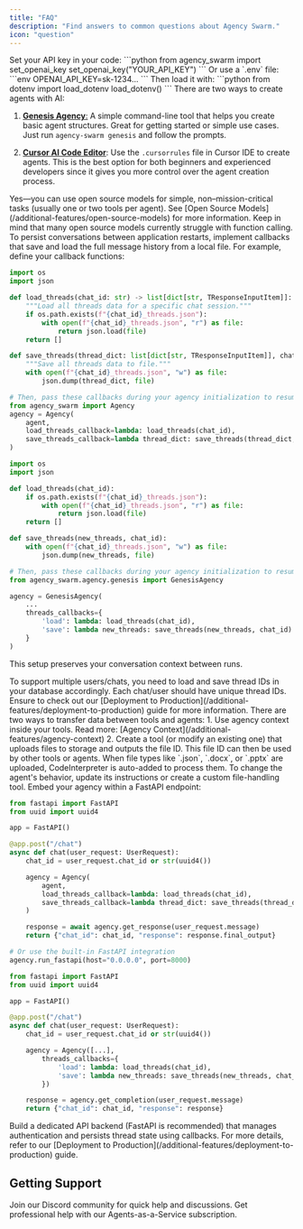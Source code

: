 ```yaml
---
title: "FAQ"
description: "Find answers to common questions about Agency Swarm."
icon: "question"
---
```


<AccordionGroup defaultOpen={true}>


<Accordion title="How do I set my OpenAI API key in my project?" icon="key">
Set your API key in your code:
```python
from agency_swarm import set_openai_key
set_openai_key("YOUR_API_KEY")
```
Or use a `.env` file:
```env
OPENAI_API_KEY=sk-1234...
```
Then load it with:
```python
from dotenv import load_dotenv
load_dotenv()
```
</Accordion>


<Accordion title="What's the difference between using .cursorrules (with Cursor IDE) and 'agency-swarm genesis'?" icon="scale-unbalanced">
There are two ways to create agents with AI:

1. [**Genesis Agency**:](/welcome/getting-started/genesis-agency) A simple command-line tool that helps you create basic agent structures. Great for getting started or simple use cases. Just run `agency-swarm genesis` and follow the prompts.

2. [**Cursor AI Code Editor**](/welcome/getting-started/cursor-ide): Use the `.cursorrules` file in Cursor IDE to create agents. This is the best option for both beginners and experienced developers since it gives you more control over the agent creation process.
</Accordion>


<Accordion title="Can I use open source models with Agency Swarm?" icon="code-fork">
Yes—you can use open source models for simple, non–mission-critical tasks (usually one or two tools per agent). See [Open Source Models](/additional-features/open-source-models) for more information. Keep in mind that many open source models currently struggle with function calling.
</Accordion>


<Accordion title="How do I save and continue conversations?" icon="messages">
To persist conversations between application restarts, implement callbacks that save and load the full message history from a local file. For example, define your callback functions:

<CodeGroup>

```python v1.x
import os
import json

def load_threads(chat_id: str) -> list[dict[str, TResponseInputItem]]:
    """Load all threads data for a specific chat session."""
    if os.path.exists(f"{chat_id}_threads.json"):
        with open(f"{chat_id}_threads.json", "r") as file:
            return json.load(file)
    return []

def save_threads(thread_dict: list[dict[str, TResponseInputItem]], chat_id: str):
    """Save all threads data to file."""
    with open(f"{chat_id}_threads.json", "w") as file:
        json.dump(thread_dict, file)

# Then, pass these callbacks during your agency initialization to resume conversations:
from agency_swarm import Agency
agency = Agency(
    agent,
    load_threads_callback=lambda: load_threads(chat_id),
    save_threads_callback=lambda thread_dict: save_threads(thread_dict, chat_id),
)
```

```python v0.x
import os
import json

def load_threads(chat_id):
    if os.path.exists(f"{chat_id}_threads.json"):
        with open(f"{chat_id}_threads.json", "r") as file:
            return json.load(file)
    return []

def save_threads(new_threads, chat_id):
    with open(f"{chat_id}_threads.json", "w") as file:
        json.dump(new_threads, file)

# Then, pass these callbacks during your agency initialization to resume conversations:
from agency_swarm.agency.genesis import GenesisAgency

agency = GenesisAgency(
    ...
    threads_callbacks={
        'load': lambda: load_threads(chat_id),
        'save': lambda new_threads: save_threads(new_threads, chat_id)
    }
)
```

</CodeGroup>

This setup preserves your conversation context between runs.
</Accordion>


<Accordion title="How do I manage multiple users with Agency Swarm?" icon="users">
To support multiple users/chats, you need to load and save thread IDs in your database accordingly. Each chat/user should have unique thread IDs. Ensure to check out our [Deployment to Production](/additional-features/deployment-to-production) guide for more information.
</Accordion>


<Accordion title="How can I transfer data between tools and agents?" icon="upload">
There are two ways to transfer data between tools and agents:
1. Use agency context inside your tools. Read more: [Agency Context](/additional-features/agency-context)
2. Create a tool (or modify an existing one) that uploads files to storage and outputs the file ID. This file ID can then be used by other tools or agents.
</Accordion>


<Accordion title="Why is the CodeInterpreter tool automatically added?" icon="code">
When file types like `.json`, `.docx`, or `.pptx` are uploaded, CodeInterpreter is auto-added to process them. To change the agent's behavior, update its instructions or create a custom file-handling tool.
</Accordion>


<Accordion title="How can I serve an Agency as an API using FastAPI?" icon="book">
Embed your agency within a FastAPI endpoint:

<CodeGroup>

```python v1.x
from fastapi import FastAPI
from uuid import uuid4

app = FastAPI()

@app.post("/chat")
async def chat(user_request: UserRequest):
    chat_id = user_request.chat_id or str(uuid4())

    agency = Agency(
        agent,
        load_threads_callback=lambda: load_threads(chat_id),
        save_threads_callback=lambda thread_dict: save_threads(thread_dict, chat_id)
    )

    response = await agency.get_response(user_request.message)
    return {"chat_id": chat_id, "response": response.final_output}

# Or use the built-in FastAPI integration
agency.run_fastapi(host="0.0.0.0", port=8000)
```

```python v0.x
from fastapi import FastAPI
from uuid import uuid4

app = FastAPI()

@app.post("/chat")
async def chat(user_request: UserRequest):
    chat_id = user_request.chat_id or str(uuid4())

    agency = Agency([...],
        threads_callbacks={
            'load': lambda: load_threads(chat_id),
            'save': lambda new_threads: save_threads(new_threads, chat_id)
        })

    response = agency.get_completion(user_request.message)
    return {"chat_id": chat_id, "response": response}
```

</CodeGroup>
</Accordion>


<Accordion title="How do I deploy my agency to production?" icon="rocket">
Build a dedicated API backend (FastAPI is recommended) that manages authentication and persists thread state using callbacks. For more details, refer to our [Deployment to Production](/additional-features/deployment-to-production) guide.
</Accordion>

</AccordionGroup>


## Getting Support

<CardGroup cols={2}>
  <Card title="Community Support" icon="discord" href="https://discord.gg/cw2xBaWfFM">
    Join our Discord community for quick help and discussions.
  </Card>
  <Card title="Professional Services" icon="briefcase" href="https://agents.vrsen.ai/">
    Get professional help with our Agents-as-a-Service subscription.
  </Card>
</CardGroup>

